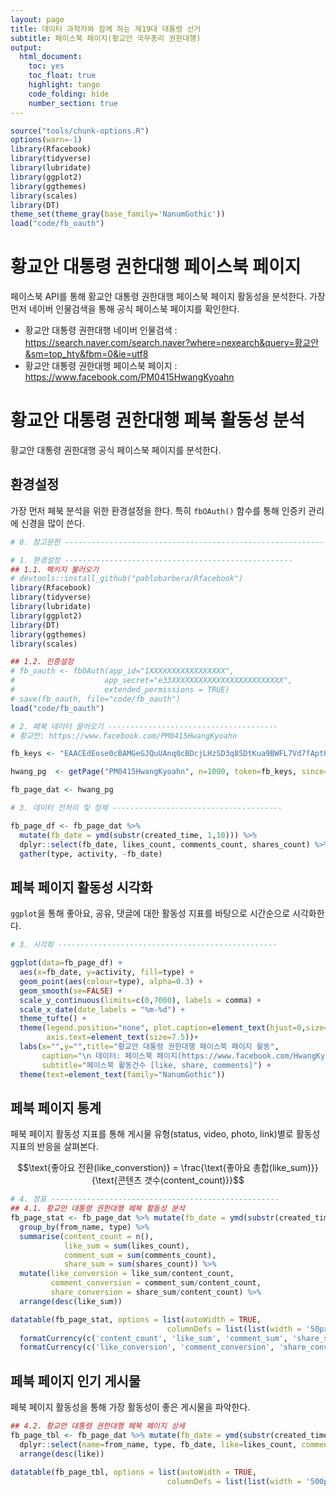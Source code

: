 ```yaml
---
layout: page
title: 데이터 과학자와 함께 하는 제19대 대통령 선거
subtitle: 페이스북 페이지(황교안 국무총리 권한대행)
output:
  html_document: 
    toc: yes
    toc_float: true
    highlight: tango
    code_folding: hide
    number_section: true
---
```


```r
source("tools/chunk-options.R")
options(warn=-1)
library(Rfacebook)
library(tidyverse)
library(lubridate)
library(ggplot2)
library(ggthemes)
library(scales)
library(DT)
theme_set(theme_gray(base_family='NanumGothic'))
load("code/fb_oauth")
```

# 황교안 대통령 권한대행 페이스북 페이지 {#hwang-fb-page}

페이스북 API를 통해 황교안 대통령 권한대행 페이스북 페이지 활동성을 분석한다.
가장 먼저 네이버 인물검색을 통해 공식 페이스북 페이지를 확인한다.

- 황교안 대통령 권한대행 네이버 인물검색 : [https://search.naver.com/search.naver?where=nexearch&query=황교안&sm=top_hty&fbm=0&ie=utf8](https://search.naver.com/search.naver?where=nexearch&query=%ED%99%A9%EA%B5%90%EC%95%88&sm=top_hty&fbm=0&ie=utf8)
- 황교안 대통령 권한대행 페이스북 페이지 : [https://www.facebook.com/PM0415HwangKyoahn](https://www.facebook.com/PM0415HwangKyoahn)

# 황교안 대통령 권한대행 페북 활동성 분석 {#hwang-fb-page-activity}

황교안 대통령 권한대행 공식 페이스북 페이지를 분석한다.

## 환경설정 {#hwang-setup}

가장 먼저 페북 분석을 위한 환경설정을 한다. 특히 `fbOAuth()` 함수를 통해 인증키 관리에 신경을 많이 쓴다.

``` r
# 0. 참고문헌 ---------------------------------------------------------------------

# 1. 환경설정 ---------------------------------------------------
## 1.1. 팩키지 불러오기
# devtools::install_github("pablobarbera/Rfacebook")
library(Rfacebook)
library(tidyverse)
library(lubridate)
library(ggplot2)
library(DT)
library(ggthemes)
library(scales)

## 1.2. 인증설정
# fb_oauth <- fbOAuth(app_id="1XXXXXXXXXXXXXXXXX",
#                    app_secret="e33XXXXXXXXXXXXXXXXXXXXXXXXX",
#                    extended_permissions = TRUE)
# save(fb_oauth, file="code/fb_oauth")
load("code/fb_oauth")

# 2. 페북 데이터 끌어오기 --------------------------------------
# 황교안: https://www.facebook.com/PM0415HwangKyoahn

fb_keys <- "EAACEdEose0cBAMGeGJQuUAnq0cBDcjLHzSD3q8SDtKua9BWFL7Vd7fAptH1mZB1J0AGGOr4U7X4RZBvGBvsQQBdsIY1oJh1Xm7G7wHZCuJSLbXuPn7e6X9ZB3sn8CPhxEo8z8fpEodhMkxxkWyFLR5EZAdllQ9TtUDWXLdoYiOLHMNkEpA3BF7DsU3761ZA0EZD"

hwang_pg  <- getPage("PM0415HwangKyoahn", n=1000, token=fb_keys, since='2016/01/01')

fb_page_dat <- hwang_pg

# 3. 데이터 전처리 및 정제 --------------------------------------

fb_page_df <- fb_page_dat %>% 
  mutate(fb_date = ymd(substr(created_time, 1,10))) %>% 
  dplyr::select(fb_date, likes_count, comments_count, shares_count) %>% 
  gather(type, activity, -fb_date)
```

## 페북 페이지 활동성 시각화 {#hwang-activity-viz}

`ggplot`을 통해 좋아요, 공유, 댓글에 대한 활동성 지표를 바탕으로 시간순으로 시각화한다.

``` r
# 3. 시각화 -------------------------------------------------

ggplot(data=fb_page_df) +
  aes(x=fb_date, y=activity, fill=type) +
  geom_point(aes(colour=type), alpha=0.3) +
  geom_smooth(se=FALSE) +
  scale_y_continuous(limits=c(0,7000), labels = comma) +
  scale_x_date(date_labels = "%m-%d") +
  theme_tufte() +
  theme(legend.position="none", plot.caption=element_text(hjust=0,size=8),plot.subtitle=element_text(face="italic"),
        axis.text=element_text(size=7.5))+
  labs(x="",y="",title="황교안 대통령 권한대행 페이스북 페이지 활동",
       caption="\n 데이터: 페이스북 페이지(https://www.facebook.com/HwangKyoahn) ",
       subtitle="페이스북 활동건수 [like, share, comments]") +
  theme(text=element_text(family="NanumGothic"))
```

## 페북 페이지 통계 {#hwang-activity-stat}

페북 페이지 활동성 지표를 통해 게시물 유형(status, video, photo, link)별로 활동성 지표의 반응을 살펴본다.

$$\text{좋아요 전환(like_converstion)} = \frac{\text{좋아요 총합(like_sum)}}{\text{콘텐츠 갯수(content_count)}}$$

``` r
# 4. 장표 ---------------------------------------------------
## 4.1. 황교안 대통령 권한대행 페북 활동성 분석
fb_page_stat <- fb_page_dat %>% mutate(fb_date = ymd(substr(created_time, 1,10))) %>% 
  group_by(from_name, type) %>% 
  summarise(content_count = n(),
            like_sum = sum(likes_count),
            comment_sum = sum(comments_count),
            share_sum = sum(shares_count)) %>% 
  mutate(like_conversion = like_sum/content_count,
         comment_conversion = comment_sum/content_count,
         share_conversion = share_sum/content_count) %>% 
  arrange(desc(like_sum))

datatable(fb_page_stat, options = list(autoWidth = TRUE,
                                   columnDefs = list(list(width = '50px', targets = c(1:6))))) %>% 
  formatCurrency(c('content_count', 'like_sum', 'comment_sum', 'share_sum'),' ', interval = 3, mark = ",", digits = 0) %>% 
  formatCurrency(c('like_conversion', 'comment_conversion', 'share_conversion'),' ', interval = 3, mark = ",", digits = 1)

```

## 페북 페이지 인기 게시물 {#hwang-popular-post}

페북 페이지 활동성을 통해 가장 활동성이 좋은 게시물을 파악한다.

``` r
## 4.2. 황교안 대통령 권한대행 페북 페이지 상세
fb_page_tbl <- fb_page_dat %>% mutate(fb_date = ymd(substr(created_time, 1,10))) %>% 
  dplyr::select(name=from_name, type, fb_date, like=likes_count, comment=comments_count, share=shares_count, message) %>% 
  arrange(desc(like))

datatable(fb_page_tbl, options = list(autoWidth = TRUE,
                                   columnDefs = list(list(width = '500px', targets = c(7)))))
```